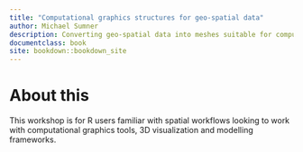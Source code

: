 ```yaml
---
title: "Computational graphics structures for geo-spatial data"
author: Michael Sumner
description: Converting geo-spatial data into meshes suitable for computational graphics systems. 
documentclass: book
site: bookdown::bookdown_site
---
```


# About this

This workshop is for R users familiar with spatial workflows looking to work with computational graphics tools, 3D visualization and modelling frameworks. 
